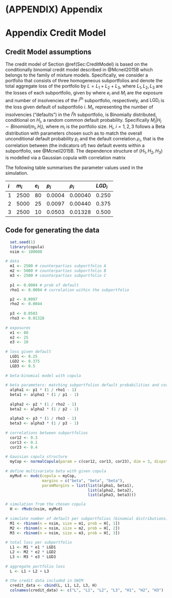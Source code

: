 # (APPENDIX) Appendix {-}

# Appendix Credit Model {#AppendixCM}

## Credit Model assumptions

The credit model of Section \@ref(Sec:CreditModel) is based on the conditionally binomial credit model described in @Mcneil2015B which belongs to the family of mixture models. Specifically, we consider a portfolio that consists of three homogeneous subportfolios and denote the total aggregate loss of the portfolio by $L = L_1 + L_2+  L_3$, where $L_1, L_2, L_3$ are the losses of each subportfolio, given by 
\begin{equation}
L_i=e_i\cdot\text{LGD}_i\cdot M_i,\quad i=1,2,3, 
\end{equation}
where $e_i$ and $M_i$ are the exposure and number of insolvencies of the $i^{\text{th}}$ subportfolio, respectively, and $\text{LGD}_i$ is the loss given default of subportfolio $i$. $M_i$, representing the number of insolvencies ("defaults") in the $i^th$ subportfolio, is Binomially distributed, conditional on $H_i$, a random common default probability. Specifically $M_i|H_i \sim Binomial(m_i,H_i)$, where $m_i$ is the portfolio size. $H_i, ~ i = 1,2,3$ follows a Beta distribution with parameters chosen such as to match the overall unconditional default probability $p_i$ and the default correlation $\rho_i$, that is the correlation between (the indicators of) two default events within a subportfolio, see @Mcneil2015B. The dependence structure of $(H_1,H_2,H_3)$ is modelled via a Gaussian copula with correlation matrix    
\begin{equation}\Sigma = \begin{pmatrix}
1 & 0.3 & 0.1\\
0.3 & 1 & 0.4\\
0.1 & 0.4 & 1
\end{pmatrix}.\end{equation}

The following table summarises the parameter values used in the simulation.

|$i$|$m_i$|$e_i$|$p_i$|$\rho_i$|$LGD_i$|
|:------|:------|:------|:------|:------|:------|
|1|2500|80|0.0004|0.00040|0.250|
|2|5000|25|0.0097|0.00440|0.375|
|3|2500|10|0.0503|0.01328|0.500|

## Code for generating the data


```r
  set.seed(1)
  library(copula)
  nsim <- 100000
  
# data
  m1 <- 2500 # counterparties subportfolio A
  m2 <- 5000 # counterparties subportfolio B
  m3 <- 2500 # counterparties subportfolio C
  
  p1 <- 0.0004 # prob of default 
  rho1 <- 0.0004 # correlation within the subportfolio

  p2 <- 0.0097 
  rho2 <- 0.0044
  
  p3 <- 0.0503  
  rho3 <- 0.01328
  
# exposures
  e1 <- 80
  e2 <- 25 
  e3 <- 10 
  
# loss given default
  LGD1 <- 0.25
  LGD2 <- 0.375
  LGD3 <- 0.5
  
# beta-binomial model with copula 
  
# beta parameters: matching subportfolios default probabilities and correlation
  alpha1 <- p1 * (1 / rho1 - 1)
  beta1 <- alpha1 * (1 / p1 - 1)
  
  alpha2 <- p2 * (1 / rho2 - 1)
  beta2 <- alpha2 * (1 / p2 - 1)
  
  alpha3 <- p3 * (1 / rho3 - 1)
  beta3 <- alpha3 * (1 / p3 - 1)
  
# correlations between subportfolios
  cor12 <- 0.3
  cor13 <- 0.1
  cor23 <- 0.4
  
# Gaussian copula structure
  myCop <- normalCopula(param = c(cor12, cor13, cor23), dim = 3, dispstr = "un")
  
# define multivariate beta with given copula
  myMvd <- mvdc(copula = myCop,
                margins = c("beta", "beta", "beta"),
                paramMargins = list(list(alpha1, beta1),
                                    list(alpha2, beta2),
                                    list(alpha3, beta3)))

# simulation from the chosen copula
  H <- rMvdc(nsim, myMvd)
  
# simulate number of default per subportfolios (binomial distributions)
  M1 <- rbinom(n = nsim, size = m1, prob = H[, 1])
  M2 <- rbinom(n = nsim, size = m2, prob = H[, 2])
  M3 <- rbinom(n = nsim, size = m3, prob = H[, 3])
  
# total loss per subportfolio
  L1 <- M1 * e1 * LGD1
  L2 <- M2 * e2 * LGD2
  L3 <- M3 * e3 * LGD3
  
# aggregate portfolio loss
  L <- L1 + L2 + L3
  
# the credit data included in SWIM
  credit_data <- cbind(L, L1, L2, L3, H)
  colnames(credit_data) <- c("L", "L1", "L2", "L3", "H1", "H2", "H3")
```





